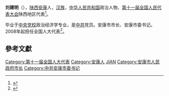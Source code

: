 '''刘建明'''（{{bd|1953年||}}），[[陕西|陕西]][[安康|安康]]人，[[汉族|汉族]]，[[中华人民共和国|中华人民共和国]]政治人物、[[第十一届全国人民代表大会|第十一届全国人民代表大会]]陕西地区代表<ref>{{cite web|author=新华网|title=第十一届全国人大代表|url=http://news.xinhuanet.com/ziliao/2008-03/03/content_7708230.htm?node=36628|publisher=新华网|accessdate=2014-01-07|archive-date=2014-01-10|archive-url=https://web.archive.org/web/20140110211415/http://news.xinhuanet.com/ziliao/2008-03/03/content_7708230.htm?node=36628|dead-url=no}}</ref>。

毕业于[[中央党校|中央党校]]政治经济学专业，是[[中共|中共]]党员。安康市市长、安康市委书记。2008年起担任全国人大代表<ref>{{cite news|title=全国人大代表信息-刘建明|url=http://210.82.31.1:8084/delegate/viewDelegate.action?dbid=112464|accessdate=2013-04-05|newspaper=全国人大网|archive-url=https://web.archive.org/web/20140527232445/http://www.npc.gov.cn/delegate/viewDelegate.action?dbid=112464|archive-date=2014-05-27|dead-url=yes}}</ref>。

==參考文獻==
{{reflist}}
[[Category:第十一届全国人大代表|Category:第十一届全国人大代表]]
[[Category:安康人|Category:安康人]]
[[Category:刘姓|JIAN]]
[[Category:安康市人民政府市长|Category:安康市人民政府市长]]
[[Category:中共安康市委书记|Category:中共安康市委书记]]